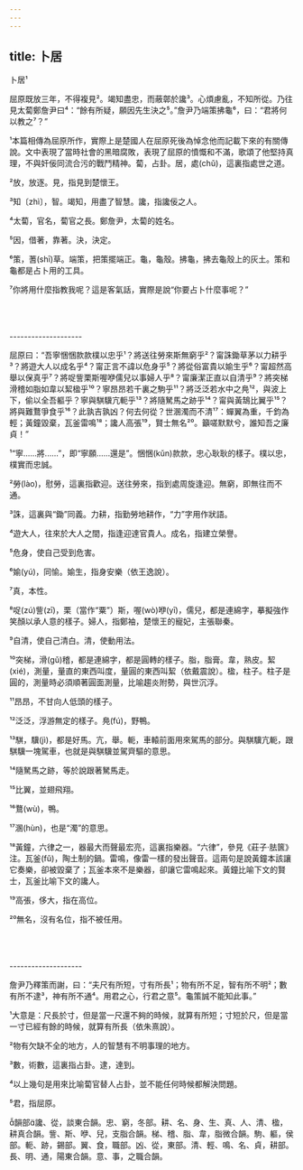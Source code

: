 ```yaml
---
---
---
```

title: 卜居
---




卜居¹

屈原既放三年，不得複見²。竭知盡忠，而蔽鄣於讒³。心煩慮亂，不知所從。乃往見太蔔鄭詹尹曰⁴：“餘有所疑，願因先生決之⁵。”詹尹乃端策拂龜⁶，曰：“君將何以教之⁷？”

¹本篇相傳為屈原所作，實際上是楚國人在屈原死後為悼念他而記載下來的有關傳說。文中表現了當時社會的黑暗腐敗，表現了屈原的憤慨和不滿，歌頌了他堅持真理，不與奸佞同流合污的戰鬥精神。蔔，占卦。居，處(chǔ)，這裏指處世之道。

²放，放逐。見，指見到楚懷王。

³知〔zhì〕，智。竭知，用盡了智慧。讒，指讒佞之人。

⁴太蔔，官名，蔔官之長。鄭詹尹，太蔔的姓名。

⁵因，借著，靠著。決，決定。

⁶策，蓍(shī)草。端策，把策擺端正。龜，龜殼。拂龜，拂去龜殼上的灰土。策和龜都是占卜用的工具。

⁷你將用什麼指教我呢？這是客氣話，實際是說“你要占卜什麼事呢？”



<br/><br/><br/>--------------------

屈原曰：“吾寧悃悃款款樸以忠乎¹？將送往勞來斯無窮乎²？甯誅鋤草茅以力耕乎³？將遊大人以成名乎⁴？甯正言不諱以危身乎⁵？將從俗富貴以媮生乎⁶？甯超然高舉以保真乎⁷？將哫訾栗斯喔咿儒兒以事婦人乎⁸？甯廉潔正直以自清乎⁹？將突梯滑稽如脂如韋以絜楹乎¹⁰？寧昂昂若千裏之駒乎¹¹？將泛泛若水中之鳧¹²，與波上下，偷以全吾軀乎？寧與騏驥亢軛乎¹³？將隨駑馬之跡乎¹⁴？甯與黃鵠比翼乎¹⁵？將與難鶩爭食乎¹⁶？此孰吉孰凶？何去何從？世溷濁而不清¹⁷：蟬翼為重，千鈞為輕；黃鐘毀棄，瓦釜雷鳴¹⁸；讒人高張¹⁹，賢士無名²⁰。籲嗟默默兮，誰知吾之廉貞！”

¹“寧......將......”，即“寧願......還是”。悃悃(kǔn)款款，忠心耿耿的樣子。樸以忠，樸實而忠誠。

²勞(lào)，慰勞，這裏指歡迎。送往勞來，指到處周旋逢迎。無窮，即無往而不通。

³誅，這裏與“鋤”同義。力耕，指勤勞地耕作，“力”字用作狀語。

⁴遊大人，往來於大人之間，指逢迎達官貴人。成名，指建立榮譽。

⁵危身，使自己受到危害。

⁶媮(yú)，同愉。媮生，指身安樂（依王逸說）。

⁷真，本性。

⁸哫(zú)訾(zī)，栗（當作“粟”）斯，喔(wò)咿(yī)，儒兒，都是連綿字，摹擬強作笑顏以承人意的樣子。婦人，指鄭袖，楚懷王的寵妃，主張聯秦。

⁹自清，使自己清白。清，使動用法。

¹⁰突梯，滑(gǔ)稽，都是連綿字，都是圓轉的樣子。脂，脂膏。韋，熟皮。絜(xié)，測量，量直的東西叫度，量圓的東西叫絜（依戴震說）。楹，柱子。柱子是圓的，測量時必須順著圓面測量，比喻趨炎附勢，與世沉浮。

¹¹昂昂，不甘向人低頭的樣子。

¹²泛泛，浮游無定的樣子。鳧(fú)，野鴨。

¹³騏，驥(jì)，都是好馬。亢，舉。軛，車轅前面用來駕馬的部分。與騏驥亢軛，跟騏驥一塊駕車，也就是與騏驥並駕齊驅的意思。

¹⁴隨駑馬之跡，等於說跟著駑馬走。

¹⁵比翼，並翅飛翔。

¹⁶鶩(wù)，鴨。

¹⁷溷(hùn)，也是“濁”的意思。

¹⁸黃鐘，六律之一，器最大而聲最宏亮，這裏指樂器。“六律”，參見《莊子·胠篋》注。瓦釜(fǔ)，陶土制的鍋。雷鳴，像雷一樣的發出聲音。這兩句是說黃鐘本該讓它奏樂，卻被毀棄了；瓦釜本來不是樂器，卻讓它雷鳴起來。黃鐘比喻下文的賢士，瓦釜比喻下文的讒人。

¹⁹高張，侈大，指在高位。

²⁰無名，沒有名位，指不被任用。



<br/><br/><br/>--------------------

詹尹乃釋策而謝，曰：“夫尺有所短，寸有所長¹；物有所不足，智有所不明²；數有所不逮³，神有所不通⁴。用君之心，行君之意⁵。龜策誠不能知此事。”

¹大意是：尺長於寸，但是當一尺還不夠的時候，就算有所短；寸短於尺，但是當一寸已經有餘的時候，就算有所長（依朱熹說）。

²物有欠缺不全的地方，人的智慧有不明事理的地方。

³數，術數，這裏指占卦。逮，達到。

⁴以上幾句是用來比喻蔔官替人占卦，並不能任何時候都解決問題。

⁵君，指屈原。

韻部讒、從，談東合韻。忠、窮，冬部。耕、名、身、生、真、人、清、楹，耕真合韻。訾、斯、咿、兒，支脂合韻。梯、稽、脂、韋，脂微合韻。駒、軀，侯部。軛、跡，錫部。翼、食，職部。凶、從，東部。清、輕、鳴、名、貞，耕部。長、明、通，陽東合韻。意、事，之職合韻。